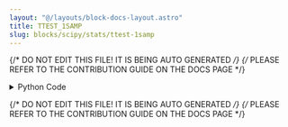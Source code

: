```yaml
---
layout: "@/layouts/block-docs-layout.astro"
title: TTEST_1SAMP
slug: blocks/scipy/stats/ttest-1samp
---
```


{/* DO NOT EDIT THIS FILE! IT IS BEING AUTO GENERATED */}
{/* PLEASE REFER TO THE CONTRIBUTION GUIDE ON THE DOCS PAGE */}


<PythonDocsDisplay docstring={docstring} />

<details>
<summary>Python Code</summary>

```python
from flojoy import OrderedPair, flojoy, Matrix, Scalar
import numpy as np
from collections import namedtuple
from typing import Literal

import scipy.stats


@flojoy
def TTEST_1SAMP(
    default: OrderedPair | Matrix,
    popmean: float = 0.1,
    axis: int = 0,
    nan_policy: str = "propagate",
    alternative: str = "two-sided",
    select_return: Literal["statistic", "pvalue"] = "statistic",
) -> OrderedPair | Matrix | Scalar:
    """The TTEST_1SAMP node is based on a numpy or scipy function.

    The description of that function is as follows:

        Calculate the T-test for the mean of ONE group of scores.

        This is a test for the null hypothesis that the expected value (mean) of a sample of independent observations 'a' is equal to the given population mean, 'popmean'.

    Parameters
    ----------
    select_return : 'statistic', 'pvalue'
        Select the desired object to return.
        See the respective function docs for descriptors.
    a : array_like
        Sample observation.
    popmean : float or array_like
        Expected value in null hypothesis.
        If array_like, then it must have the same shape as 'a' excluding the axis dimension.
    axis : int or None, optional
        Axis along which to compute test.
        Default is 0.
        If None, compute over the whole array 'a'.
    nan_policy : {'propagate', 'raise', 'omit'}, optional
        Defines how to handle when input contains nan.
        The following options are available (default is 'propagate'):
        'propagate' : returns nan
        'raise' : raises an error
        'omit' : performs the calculations ignoring nan values
    alternative : {'two-sided', 'less', 'greater'}, optional
        Defines the alternative hypothesis.
        The following options are available (default is 'two-sided'):
        'two-sided' : the mean of the underlying distribution of the sample
        is different than the given population mean (`popmean`)
        'less' : the mean of the underlying distribution of the sample is
        less than the given population mean (`popmean`)
        'greater' : the mean of the underlying distribution of the sample is
        greater than the given population mean (`popmean`)

    .. versionadded:: 1.6.0

    Returns
    -------
    DataContainer
        type 'ordered pair', 'scalar', or 'matrix'
    """

    result = scipy.stats.ttest_1samp(
        a=default.y,
        popmean=popmean,
        axis=axis,
        nan_policy=nan_policy,
        alternative=alternative,
    )

    return_list = ["statistic", "pvalue"]
    if isinstance(result, tuple):
        res_dict = {}
        num = min(len(result), len(return_list))
        for i in range(num):
            res_dict[return_list[i]] = result[i]
        result = res_dict[select_return]
    else:
        result = result._asdict()
        result = result[select_return]

    if isinstance(result, np.ndarray):
        result = OrderedPair(x=default.x, y=result)
    else:
        assert isinstance(
            result, np.number | float | int
        ), f"Expected np.number, float or int for result, got {type(result)}"
        result = Scalar(c=float(result))

    return result

```

[Find this Flojoy Block on GitHub](https://github.com/flojoy-ai/blocks/blob/main/blocks/SCIPY/STATS/TTEST_1SAMP/TTEST_1SAMP.py)

</details>

{/* DO NOT EDIT THIS FILE! IT IS BEING AUTO GENERATED */}
{/* PLEASE REFER TO THE CONTRIBUTION GUIDE ON THE DOCS PAGE */}
